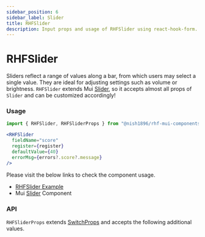 ```yaml
---
sidebar_position: 6
sidebar_label: Slider
title: RHFSlider
description: Input props and usage of RHFSlider using react-hook-form.
---
```



# RHFSlider

Sliders reflect a range of values along a bar, from which users may select a 
single value. They are ideal for adjusting settings such as volume or brightness.
`RHFSlider` extends Mui [Slider](https://mui.com/material-ui/react-slider/),
so it accepts almost all props of `Slider` and can be customized accordingly!

### Usage

```js
import { RHFSlider, RHFSliderProps } from "@nish1896/rhf-mui-components";
```

```jsx
<RHFSlider
  fieldName="score"
  register={register}
  defaultValue={40}
  errorMsg={errors?.score?.message}
/>
```

Please visit the below links to check the component usage.

- [RHFSlider Example](https://mui.com/material-ui/react-Slider/)
- Mui [Slider](https://mui.com/material-ui/react-Slider/) Component

### API

`RHFSliderProps` extends [SwitchProps](https://mui.com/material-ui/api/Slider/) and accepts the following additional values.

<RHFSliderPropsTable />
